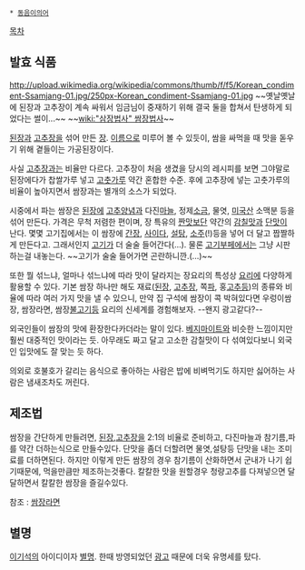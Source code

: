  * [[동음이의어]]

[[목차]]

== 발효 식품 ==
http://upload.wikimedia.org/wikipedia/commons/thumb/f/f5/Korean_condiment-Ssamjang-01.jpg/250px-Korean_condiment-Ssamjang-01.jpg
~~옛날옛날에 된장과 고추장이 계속 싸워서 임금님이 중재하기 위해 결국 둘을 합쳐서 탄생하게 되었다는 썰이...~~
~~[[wiki:"삼장법사" 쌈장법사]]~~

[[된장]]과 [[고추장]]을 섞어 만든 [[장]]. [[이름]]으로 미루어 볼 수 있듯이, 쌈을 싸먹을 때 맛을 돋우기 위해 곁들이는 가공된장이다.

사실 [[고추장]]과는 비율만 다르다. 고추장이 처음 생겼을 당시의 레시피를 보면 그야말로 된장에다가 찹쌀가루 넣고 [[고춧가루]] 약간 혼합한 수준. 후에 고추장에 넣는 고춧가루의 비율이 높아지면서 쌈장과는 별개의 소스가 되었다.

시중에서 파는 쌈장은 [[된장]]에 [[고추]][[양념]]과 다진[[마늘]], 정제[[소금]], 물엿, [[미국]]산 소맥분 등을 섞어 만든다. 가격은 무척 저렴한 편이며, 장 특유의 [[짠맛]]보단 약간의 [[감칠맛]]과 [[단맛]]이 난다. 몇몇 고기집에서는 이 쌈장에 [[간장]], [[사이다]], [[설탕]], [[소주]](!)등을 넣어 더 달고 짭짤하게 만든다고. 그래서인지 [[고기]]가 더 술술 들어간다(…). 물론 [[고기부페]]에서는 그냥 시판하는걸 내놓는다. ~~고기가 술술 들어가면 곤란하니깐.(...)~~

또한 뭘 섞느냐, 얼마나 섞느냐에 따라 맛이 달라지는 장요리의 특성상 [[요리]]에 다양하게 활용할 수 있다. 기본 쌈장 하나만 해도 재료([[된장]], [[고추장]], 쪽[[파]], 홍[[고추]]등)의 종류와 비율에 따라 여러 가지 맛을 낼 수 있으니, 만약 집 구석에 쌈장이 콕 박혀있다면 우렁이쌈장, 쌈장라면, 쌈장[[불고기]]등 요리의 신세계를 경험해보자. --왠지 광고같다?--

외국인들이 쌈장의 맛에 환장한다카더라는 말이 있다. [[베지마이트]]와 비슷한 느낌이지만 훨씬 대중적인 맛이라는 듯. 아무래도 짜고 달고 고소한 감칠맛이 다 섞여있다보니 외국인 입맛에도 잘 맞는 듯 하다.

의외로 호불호가 갈리는 음식으로 좋아하는 사람은 밥에 비벼먹기도 하지만 싫어하는 사람은 냄새조차도 꺼린다. 

== 제조법 ==

쌈장을 간단하게 만들려면, [[된장]],[[고추장]]을 2:1의 비율로 준비하고, 다진마늘과 참기름,파를 약간 더하는식으로 만들수있다. 단맛을 좀더 더할려면 물엿,설탕등 단맛을 내는 조미료를 더하면된다. 하지만 이렇게 만든 쌈장의 경우 참기름이 산화하면서 군내가 나기 쉽기때문에, 먹을만큼만 제조하는것좋다. 칼칼한 맛을 원할경우 청량고추를 다져넣으면 달달하면서 칼칼한 쌈장을 즐길수있다. 


참조 : [[쌈장라면]]

== 별명 ==

[[이기석]]의 아이디이자 [[별명]]. 한때 방영되었던 [[광고]] 때문에 더욱 유명세를 탔다.
